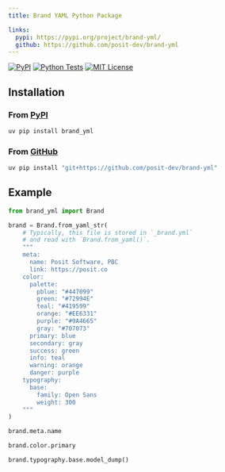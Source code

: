 ```yaml
---
title: Brand YAML Python Package

links:
  pypi: https://pypi.org/project/brand-yml/
  github: https://github.com/posit-dev/brand-yml
---
```


```{=html}
<p>
<a href="{{< meta links.pypi >}}"><img alt="PyPI" src="https://img.shields.io/pypi/v/brand_yml?logo=python&logoColor=white&color=orange"></a>
<a href="{{< meta links.github >}}"><img src="https://github.com/posit-dev/brand-yml/actions/workflows/py-test.yml/badge.svg?branch=main" alt="Python Tests"></a>
<a href="https://choosealicense.com/licenses/mit/"><img src="https://img.shields.io/badge/License-MIT-blue.svg" alt="MIT License"></a>
</p>
```

## Installation

### From [PyPI]({{< meta links.pypi >}})

```bash
uv pip install brand_yml
```

### From [GitHub]({{< meta links.github >}})

```bash
uv pip install "git+https://github.com/posit-dev/brand-yml"
```

## Example

```python
from brand_yml import Brand

brand = Brand.from_yaml_str(
    # Typically, this file is stored in `_brand.yml`
    # and read with `Brand.from_yaml()`.
    """
    meta:
      name: Posit Software, PBC
      link: https://posit.co
    color:
      palette:
        pblue: "#447099"
        green: "#72994E"
        teal: "#419599"
        orange: "#EE6331"
        purple: "#9A4665"
        gray: "#707073"
      primary: blue
      secondary: gray
      success: green
      info: teal
      warning: orange
      danger: purple
    typography:
      base:
        family: Open Sans
        weight: 300
    """
)
```

```python
brand.meta.name
```

```python
brand.color.primary
```

```python
brand.typography.base.model_dump()
```
